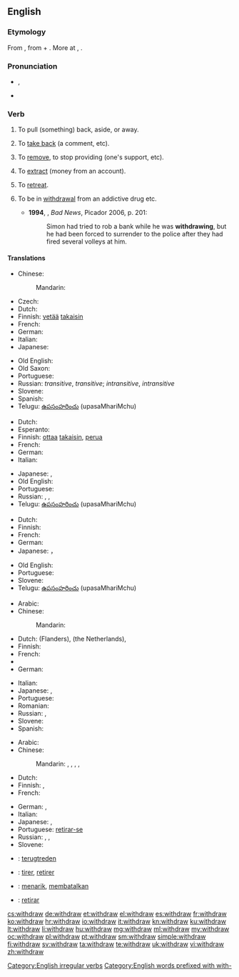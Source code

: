 ==English==

===Etymology===
From {{etyl|enm}} {{term|withdrawen||to draw away, draw back|lang=enm}}, from {{term|with-||away, back|lang=enm}} + {{term|drawen||to draw|lang=enm}}. More at {{l|en|with-}}, {{l|en|draw}}.

===Pronunciation===
* {{IPA|/wɪðˈdrɔː/|/wɪθˈdɻɑʊ/|/wɪθdɹɔə/}}, {{X-SAMPA|/wID'drO:/}}
* {{audio|en-us-withdraw.ogg|Audio (US)}}
*: {{rhymes|ɔː}}

===Verb===
{{en-verb|withdraws|withdrawing|withdrew|withdrawn}}

# {{transitive}} To pull (something) back, aside, or away.
# {{transitive}} To [[take back]] (a comment, etc).
# {{transitive}} To [[remove]], to stop providing (one's support, etc).
# {{transitive}} To [[extract]] (money from an account).
# {{intransitive}} To [[retreat]].
# {{intransitive}} To be in [[withdrawal]] from an addictive drug etc. {{defdate|from 20th c.}}
#* '''1994''', {{w|Edward St Aubyn}}, ''Bad News'', Picador 2006, p. 201:
#*: Simon had tried to rob a bank while he was '''withdrawing''', but he had been forced to surrender to the police after they had fired several volleys at him.

====Translations====
{{trans-top|pull back}}
* Chinese:
*: Mandarin: {{t-|cmn|撤退|tr=chètuì|sc=Hani}}
* Czech: {{t-|cs|stáhnout}}
* Dutch: {{t+|nl|terugtrekken}}
* Finnish: [[vetää]] [[takaisin]]
* French: {{t+|fr|retirer}}
* German: {{t+|de|zurückziehen}}
* Italian: {{t+|it|ritirare}}
* Japanese: {{t-|ja|引き出す|tr=ひきだす, hikidasu|sc=Jpan}}
{{trans-mid}}
* Old English: {{t-|ang|ofteon|alt=oftēon}}
* Old Saxon: {{tø|osx|withfahan}}
* Portuguese: {{t+|pt|retirar}}
* Russian: {{t+|ru|выводить|tr=vyvodítʹ}} {{impf}} ''transitive'',  {{t+|ru|вывести|tr=vývesti}} {{pf.}} ''transitive''; {{t+|ru|отходить|tr=otxodítʹ}} {{impf}} ''intransitive'',  {{t+|ru|отойти|tr=otojtí}} {{impf}} ''intransitive''
* Slovene: {{t-|sl|umakniti}}
* Spanish: {{t+|es|retirar}}
* Telugu: [[ఉపసంహరించు]] (upasaMhariMchu)
{{trans-bottom}}

{{trans-top|take back}}
* Dutch: {{t+|nl|terugnemen}}
* Esperanto: {{t-|eo|retiri}}
* Finnish: [[ottaa]] [[takaisin]], [[perua]]
* French: {{t+|fr|retirer}}
* German: {{t-|de|zurücknehmen}}
* Italian: {{t+|it|ritirare}}
{{trans-mid}}
* Japanese: {{t-|ja|引き出す|tr=ひきだす, hikidasu|sc=Jpan}}, {{t-|ja|取り消す|tr=とりけす, torikesu|sc=Jpan}}
* Old English: {{t-|ang|ofteon|alt=oftēon}}
* Portuguese: {{t+|pt|devolver}}
* Russian: {{t-|ru|брать назад|tr=bratʹ nazád|sc=Cyrl}} {{impf}}, {{t+|ru|забирать|tr=zabirátʹ|sc=Cyrl}} {{impf}}, {{t+|ru|забирать|tr=zabrátʹ|sc=Cyrl}} {{pf.}}
* Telugu: [[ఉపసంహరించు]] (upasaMhariMchu)
{{trans-bottom}}

{{trans-top|remove, stop providing}}
* Dutch: {{t+|nl|intrekken}}
* Finnish: {{t-|fi|perua}}
* French: {{t+|fr|retirer}}
* German: {{t+|de|entziehen}}
* Japanese: {{t-|ja|引き揚げる|tr=hiki-ageru|sc=Jpan}}， {{t-|ja|手を引く|tr=te o hiku|sc=Jpan}}
{{trans-mid}}
* Old English: {{t-|ang|ofteon|alt=oftēon}}
* Portuguese: {{t+|pt|retirar}}
* Slovene: {{t-|sl|umakniti}}
* Telugu: [[ఉపసంహరించు]] (upasaMhariMchu)
{{trans-bottom}}

{{trans-top|extract (money from an account)}}
* Arabic: {{t-|ar|سحب|tr=saḥaba}}
* Chinese:
*: Mandarin: {{t|cmn|提款|tr=tíkuǎn|sc=Hani}}
* Dutch: {{t+|nl|afhalen}} (Flanders), {{t+|nl|pinnen}} (the Netherlands), {{t+|nl|opnemen}}
* Finnish: {{t+|fi|nostaa}}
* French: {{t+|fr|retirer}}
* {{trreq|Georgian}}
* German: {{t+|de|abheben}}
{{trans-mid}}
* Italian: {{t-|it|prelevare}}
* Japanese: {{t-|ja|引き出す|tr=ひきだす, hikidasu|sc=Jpan}}, {{t-|ja|下ろす|tr=おろす, orosu|sc=Jpan}}
* Portuguese: {{t+|pt|sacar}}
* Romanian: {{t+|ro|preleva}}
* Russian: {{t+|ru|снимать|tr=snimátʹ}} {{impf}},  {{t+|ru|снять|tr=snjatʹ}} {{pf.}}
* Slovene: {{t+|sl|dvigniti}}
* Spanish: {{t+|es|sacar|sc=Geor}}
{{trans-bottom}}

{{trans-top|retreat}}
* Arabic: {{t-|ar|تراجع|tr=tarājaʿa}}
* Chinese:
*: Mandarin: {{t|cmn|後退|sc=Hani}},  {{t|cmn|后退|tr=hòutuì|sc=Hani}},  {{t|cmn|退卻|sc=Hani}},  {{t|cmn|退却|tr=tuìquè|sc=Hani}},  {{t-|cmn|撤退|tr=chètuì|sc=Hani}}
* Dutch: {{t+|nl|terugtrekken}}
* Finnish: {{t-|fi|perääntyä}}, {{t+|fi|vetäytyä}}
* French: {{t+|fr|se retirer}}
{{trans-mid}}
* German: {{t+|de|zurückziehen|alt=sich zurückziehen}}, {{t+|de|abziehen}}
* Italian: {{t+|it|ritirarsi}}
* Japanese: {{t-|ja|後退する|tr=kōtai-suru}}, {{t-|ja|退却する|tr=taikyaku-suru}}
* Portuguese: [[retirar-se]]
* Russian: {{t+|ru|отступать|tr=otstupátʹ}} {{impf}},  {{t+|ru|отступить|tr=otstupítʹ}} {{pf.}}, {{t+|ru|ретироваться|tr=retirovátʹsja}} {{impf}}
* Slovene: {{t-|sl|umakniti se}}
{{trans-bottom}}

{{checktrans-top}}
* {{ttbc|nl}}: [[terugtreden]]
* {{ttbc|fr}}: [[tirer]], [[retirer]]
* {{ttbc|id}}: [[tarik|menarik]], [[batal|membatalkan]]
* {{ttbc|es}}: [[retirar]]
{{trans-bottom}}

[[Category:English irregular verbs]]
[[Category:English words prefixed with with-]]

[[cs:withdraw]]
[[de:withdraw]]
[[et:withdraw]]
[[el:withdraw]]
[[es:withdraw]]
[[fr:withdraw]]
[[ko:withdraw]]
[[hr:withdraw]]
[[io:withdraw]]
[[it:withdraw]]
[[kn:withdraw]]
[[ku:withdraw]]
[[lt:withdraw]]
[[li:withdraw]]
[[hu:withdraw]]
[[mg:withdraw]]
[[ml:withdraw]]
[[my:withdraw]]
[[oc:withdraw]]
[[pl:withdraw]]
[[pt:withdraw]]
[[sm:withdraw]]
[[simple:withdraw]]
[[fi:withdraw]]
[[sv:withdraw]]
[[ta:withdraw]]
[[te:withdraw]]
[[uk:withdraw]]
[[vi:withdraw]]
[[zh:withdraw]]